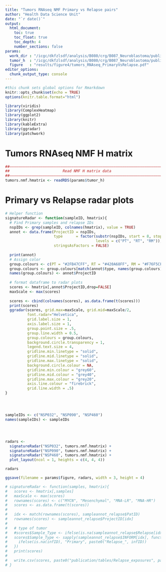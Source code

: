 ```yaml
---
title: "Tumors RNAseq NMF Primary vs Relapse pairs"
author: "Health Data Science Unit"
date: "`r date()`"
output: 
  html_document:
    toc: true
    toc_float: true
    toc_depth: 4
    number_sections: false
params:
  work_dir : "/icgc/dkfzlsdf/analysis/B080/crg/B087_Neuroblastoma/publication_GEO/"
  tumor_h  : "/icgc/dkfzlsdf/analysis/B080/crg/B087_Neuroblastoma/publication_GEO/analysis/tumor/rnaseq/NMF/tumor_consensusSE_K4_Hmatrix_wnorm.RDS"
  figure   : "results/figure4/tumors_RNAseq_PrimaryVsRelapse.pdf"
editor_options: 
  chunk_output_type: console
---
```


```r
#this chunk sets global options for Rmarkdown
knitr::opts_chunk$set(echo = TRUE)
options(knitr.table.format="html")

library(viridis)
library(ComplexHeatmap)
library(ggplot2)
library(knitr)
library(kableExtra)
library(ggradar)
library(patchwork)

```

# Tumors RNAseq NMF H matrix  
  
```r
##––––––––––––––––––––––––––––––––––––––––––––––––––––––––––––––––––––––––––––##
##                        Read NMF H matrix data                              ##
##––––––––––––––––––––––––––––––––––––––––––––––––––––––––––––––––––––––––––––##
tumors.nmf.hmatrix <- readRDS(params$tumor_h)


```

# Primary vs Relapse radar plots

```r
# Helper function
signatureRadar <- function(sampleID, hmatrix){
  # Find Primary samples and relapse IDs
  nspIDs <- grep(sampleID, colnames(hmatrix), value = TRUE)
  annot <- data.frame(ProjectID = nspIDs,
                      type      = factor(substr(nspIDs, start = 8, stop = 9), 
                                         levels = c("PT", "RT", "RM")),
                      stringsAsFactors = FALSE)
  
  print(annot)
  # Assign color
  group.colours <- c(PT = "#2FB47CFF", RT = "#420A68FF", RM = "#F76F5CFF")
  group.colours <- group.colours[match(annot$type, names(group.colours))]
  names(group.colours) <- annot$ProjectID
  
  # format dataframe to radar plots
  scores <- hmatrix[,annot$ProjectID,drop=FALSE]
  maxScale <- max(scores)
  
  scores <- cbind(colnames(scores), as.data.frame(t(scores)))
  print(scores)
  ggradar(scores, grid.max=maxScale, grid.mid=maxScale/2,
          font.radar="Helvetica",
          grid.label.size = 1,
          axis.label.size = 1,
          group.point.size = .5, 
          group.line.width = 0.5,
          group.colours = group.colours, 
          background.circle.transparency = 1,
          legend.text.size = 4,
          gridline.min.linetype = "solid",
          gridline.mid.linetype = "solid",
          gridline.max.linetype = "solid",
          background.circle.colour = NA,
          gridline.min.colour = "grey60",
          gridline.mid.colour = "grey40",
          gridline.max.colour = "grey20",
          axis.line.colour = "firebrick",
          grid.line.width = .5)
}




sampleIDs <- c("NSP032", "NSP090", "NSP460")
names(sampleIDs) <- sampleIDs




radars <-  
  signatureRadar("NSP032", tumors.nmf.hmatrix) +
  signatureRadar("NSP090", tumors.nmf.hmatrix) +
  signatureRadar("NSP460", tumors.nmf.hmatrix) +
  plot_layout(ncol = 1, heights = c(4, 4, 4))

radars

ggsave(filename = params$figure, radars, width = 3, height = 4)


```

```r
# signatureRadar <- function(samples, hmatrix){
#   scores <- hmatrix[,samples]
#   maxScale <- max(scores)
#   rownames(scores) <- c("MYCN", "Mesenchymal", "MNA-LR", "MNA-HR")
#   scores <- as.data.frame(t(scores))
#   
#   idx <- match(rownames(scores), sampleannot_relapse$PatID)
#   rownames(scores) <- sampleannot_relapse$ProjectID[idx]
#   
#   # type of tumor
#   #scores$Sample_Type <- ifelse(is.na(sampleannot_relapse$Relapse[idx]), "Primary", "Relapse")
#   scores$Sample_Type <- sapply(sampleannot_relapse$INFORM[idx], function(infID){
#     ifelse(is.na(infID), "Primary", paste0("Relapse_", infID))
#   })
#   print(scores)
#   
#   write.csv(scores, paste0("publication/tables/Relapse_exposures", paste(rownames(scores), collapse = "_"), "NMF_hmatrix_tumors_RNAseq.csv"))
# }


```

